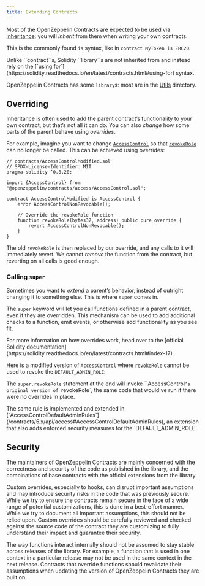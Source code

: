 ```yaml
---
title: Extending Contracts
---
```


Most of the OpenZeppelin Contracts are expected to be used via [inheritance](https://solidity.readthedocs.io/en/latest/contracts.html#inheritance): you will _inherit_ from them when writing your own contracts.

This is the commonly found `is` syntax, like in `contract MyToken is ERC20`.

<Callout>
Unlike ``contract``s, Solidity ``library``s are not inherited from and instead rely on the [`using for`](https://solidity.readthedocs.io/en/latest/contracts.html#using-for) syntax.

OpenZeppelin Contracts has some ``library``s: most are in the [Utils](/contracts/5.x/api/utils) directory.
</Callout>

## Overriding

Inheritance is often used to add the parent contract’s functionality to your own contract, but that’s not all it can do. You can also _change_ how some parts of the parent behave using _overrides_.

For example, imagine you want to change [`AccessControl`](/contracts/5.x/api/access#AccessControl) so that [`revokeRole`](/contracts/5.x/api/access#AccessControl-revokeRole-bytes32-address-) can no longer be called. This can be achieved using overrides:

```solidity
// contracts/AccessControlModified.sol
// SPDX-License-Identifier: MIT
pragma solidity ^0.8.20;

import {AccessControl} from "@openzeppelin/contracts/access/AccessControl.sol";

contract AccessControlModified is AccessControl {
    error AccessControlNonRevocable();

    // Override the revokeRole function
    function revokeRole(bytes32, address) public pure override {
        revert AccessControlNonRevocable();
    }
}
```

The old `revokeRole` is then replaced by our override, and any calls to it will immediately revert. We cannot _remove_ the function from the contract, but reverting on all calls is good enough.

### Calling `super`

Sometimes you want to _extend_ a parent’s behavior, instead of outright changing it to something else. This is where `super` comes in.

The `super` keyword will let you call functions defined in a parent contract, even if they are overridden. This mechanism can be used to add additional checks to a function, emit events, or otherwise add functionality as you see fit.

<Callout>
For more information on how overrides work, head over to the [official Solidity documentation](https://solidity.readthedocs.io/en/latest/contracts.html#index-17).
</Callout>

Here is a modified version of [`AccessControl`](/contracts/5.x/api/access#AccessControl) where [`revokeRole`](/contracts/5.x/api/access#AccessControl-revokeRole-bytes32-address-) cannot be used to revoke the `DEFAULT_ADMIN_ROLE`:

The `super.revokeRole` statement at the end will invoke ``AccessControl`’s original version of `revokeRole`, the same code that would’ve run if there were no overrides in place.

<Callout>
The same rule is implemented and extended in [`AccessControlDefaultAdminRules`](/contracts/5.x/api/access#AccessControlDefaultAdminRules), an extension that also adds enforced security measures for the `DEFAULT_ADMIN_ROLE`.
</Callout>

## Security

The maintainers of OpenZeppelin Contracts are mainly concerned with the correctness and security of the code as published in the library, and the combinations of base contracts with the official extensions from the library.

Custom overrides, especially to hooks, can disrupt important assumptions and may introduce security risks in the code that was previously secure. While we try to ensure the contracts remain secure in the face of a wide range of potential customizations, this is done in a best-effort manner. While we try to document all important assumptions, this should not be relied upon. Custom overrides should be carefully reviewed and checked against the source code of the contract they are customizing to fully understand their impact and guarantee their security.

The way functions interact internally should not be assumed to stay stable across releases of the library. For example, a function that is used in one context in a particular release may not be used in the same context in the next release. Contracts that override functions should revalidate their assumptions when updating the version of OpenZeppelin Contracts they are built on.
